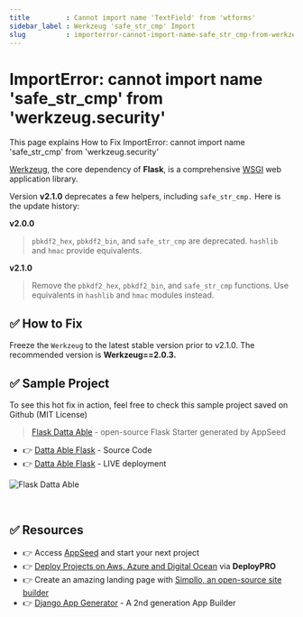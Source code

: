 ```yaml
---
title         : Cannot import name 'TextField' from 'wtforms'
sidebar_label : Werkzeug 'safe_str_cmp' Import
slug          : importerror-cannot-import-name-safe_str_cmp-from-werkzeug.security
---
```


# ImportError: cannot import name 'safe_str_cmp' from 'werkzeug.security'

<SubHeading>This page explains How to Fix ImportError: cannot import name 'safe_str_cmp' from 'werkzeug.security'</SubHeading>

[Werkzeug](https://werkzeug.palletsprojects.com/en/2.1.x/), the core dependency of **Flask**, is a comprehensive [WSGI](https://wsgi.readthedocs.io/en/latest/) web application library.

Version **v2.1.0** deprecates a few helpers, including `safe_str_cmp.` Here is the update history:

**v2.0.0**

> `pbkdf2_hex`, `pbkdf2_bin`, and `safe_str_cmp` are deprecated. `hashlib` and `hmac` provide equivalents.

**v2.1.0**

> Remove the `pbkdf2_hex`, `pbkdf2_bin`, and `safe_str_cmp` functions. Use equivalents in `hashlib` and `hmac` modules instead.

## ✅ How to Fix

Freeze the `Werkzeug` to the latest stable version prior to v2.1.0. The recommended version is **Werkzeug==2.0.3.**

## ✅ Sample Project

To see this hot fix in action, feel free to check this sample project saved on Github (MIT License)

> [Flask Datta Able](https://appseed.us/admin-dashboards/flask-datta-able) - open-source Flask Starter generated by AppSeed

- 👉 [Datta Able Flask](https://github.com/app-generator/flask-datta-able) - Source Code
- 👉 [Datta Able Flask](https://flask-datta-able.appseed-srv1.com/) - LIVE deployment

![Flask Datta Able](https://github.com/app-generator/assets/assets/51070104/458a761d-31ac-42cc-9e1d-1fa9102f57ef)

<br />

## ✅ Resources 

- 👉 Access [AppSeed](https://appseed.us/) and start your next project
- 👉 [Deploy Projects on Aws, Azure and Digital Ocean](https://www.docs.deploypro.dev/) via **DeployPRO**
- 👉 Create an amazing landing page with [Simpllo, an open-source site builder](https://www.simpllo.com/)
- 👉 [Django App Generator](https://app-generator.dev/django/) - A 2nd generation App Builder
